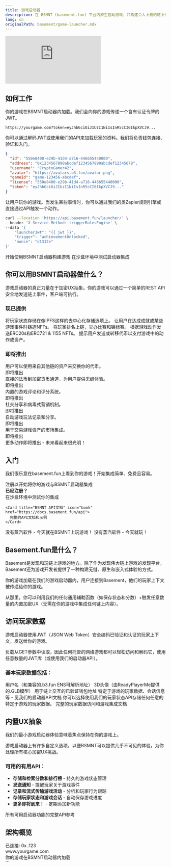 ```yaml
---
title: 游戏启动器
description: 在 BSMNT (basement.fun) 平台内原生启动游戏，并构建令人上瘾的链上体验，而无需担心加密组件
lang: cn
originalPath: basement/game-launcher.mdx
---
```

<iframe
  className="w-full aspect-video rounded-xl mb-6"
  src="https://customer-gg6qs7nm5ue94t64.cloudflarestream.com/ae9e7c0694dacb8d602309c381fce796/iframe?poster=https%3A%2F%2Fcustomer-gg6qs7nm5ue94t64.cloudflarestream.com%2Fae9e7c0694dacb8d602309c381fce796%2Fthumbnails%2Fthumbnail.jpg%3Ftime%3D%26height%3D600"                                                                 
  title="Basement.fun Developer Dashboard"
  frameBorder="0"
  allow="accelerometer; autoplay; clipboard-write; encrypted-media; gyroscope; picture-in-picture"
  allowFullScreen
></iframe>

## 如何工作

<Steps>
<Step title="加载" icon="download">
  你的游戏在BSMNT启动器内加载。我们会向你的游戏传递一个含有认证令牌的JWT。

  ```text 示例 URL
  https://yourgame.com?token=eyJhbGciOiJIUzI1NiIsInR5cCI6IkpXVCJ9...
  ```
</Step>

<Step title="认证" icon="key">
  你可以通过解码JWT或使用我们的API来加载玩家的资料。我们将负责钱包连接、验证和入门。

  ```json 玩家资料
  {
    "id": "550e8400-e29b-41d4-a716-446655440000",
    "address": "0x1234567890abcdef1234567890abcdef12345678",
    "username": "CryptoGamer42",
    "avatar": "https://avatars.b3.fun/avatar.png",
    "gameId": "game-123456-abcdef",
    "license": "550e8400-e29b-41d4-a716-446655440000",
    "token": "eyJhbGciOiJIUzI1NiIsInR5cCI6IkpXVCJ9..."
  }
  ```
</Step>

<Step title="触发" icon="zap">
  让用户玩你的游戏。当发生某些事情时，你可以通过我们的类Zapier规则引擎或直接通过API触发一个动作。

  ```bash 触发API示例
  curl --location 'https://api.basement.fun/launcher/' \
  --header 'X-Service-Method: triggerRulesEngine' \
  --data '{
      "launcherJwt": "{{ jwt }}",
      "trigger": "achievementUnlocked",
      "nonce": "d1312e"
  }'
  ```
</Step>
</Steps>

<CardGroup cols={2}>
  <Card title="注册为开发者" icon="user-plus" href="https://basement.fun/developer/signup" cta="立即注册">
    开始使用BSMNT启动器构建游戏
  </Card>
  
  <Card title="启动器游乐场" icon="play" href="https://basement.fun/playground" cta="立即尝试">
    在沙盒环境中测试启动器集成
  </Card>
</CardGroup>

## 你可以用BSMNT启动器做什么？

游戏启动器的真正力量在于加密UX抽象。你的游戏可以通过一个简单的REST API安全地发送链上事件，客户端可执行。

### 现已提供

<CardGroup cols={2}>
  <Card title="保存状态到IPFS" icon="database">
    将玩家状态存储在像IPFS这样的去中心化存储选项上。
  </Card>
  
  <Card title="购买NFTs & 铸造" icon="palette">
    让用户在达成成就或某些游戏事件时铸造NFTs。
  </Card>
  
  <Card title="链上排行榜" icon="trophy">
    将玩家排名上链，举办比赛和锦标赛。
  </Card>
  
  <Card title="发行代币 & NFTs" icon="coins">
    根据游戏动作发送ERC20s和ERC721 & 1155 NFTs。
  </Card>
  
  <Card title="用代币支付" icon="credit-card">
    提示用户发送或转移代币以支付游戏中的动作或资产。
  </Card>
</CardGroup>

### 即将推出

<CardGroup cols={2}>
  <Card title="交换 & 交易" icon="arrows-rotate">
    用户可以使用来自其他链的资产来交换你的代币。
    <div style={{ marginTop: '8px' }}>
      <span style={{ backgroundColor: '#f59e0b', color: 'white', padding: '2px 6px', borderRadius: '12px', fontSize: '10px', fontWeight: 'bold' }}>即将推出</span>
    </div>
  </Card>
  
  <Card title="信用卡通道" icon="credit-card">
    直接的法币到加密货币通道，为用户提供无缝体验。
    <div style={{ marginTop: '8px' }}>
      <span style={{ backgroundColor: '#f59e0b', color: 'white', padding: '2px 6px', borderRadius: '12px', fontSize: '10px', fontWeight: 'bold' }}>即将推出</span>
    </div>
  </Card>
  
  <Card title="收集评论" icon="star">
    内置的游戏评论和评分系统。
    <div style={{ marginTop: '8px' }}>
      <span style={{ backgroundColor: '#f59e0b', color: 'white', padding: '2px 6px', borderRadius: '12px', fontSize: '10px', fontWeight: 'bold' }}>即将推出</span>
    </div>
  </Card>
  
  <Card title="分享你的游戏" icon="share">
    社交分享和病毒式营销机制。
    <div style={{ marginTop: '8px' }}>
      <span style={{ backgroundColor: '#f59e0b', color: 'white', padding: '2px 6px', borderRadius: '12px', fontSize: '10px', fontWeight: 'bold' }}>即将推出</span>
    </div>
  </Card>
  
  <Card title="记录游戏玩法" icon="video">
    自动游戏玩法记录和分享。
    <div style={{ marginTop: '8px' }}>
      <span style={{ backgroundColor: '#f59e0b', color: 'white', padding: '2px 6px', borderRadius: '12px', fontSize: '10px', fontWeight: 'bold' }}>即将推出</span>
    </div>
  </Card>
  
  <Card title="列出NFTs" icon="store">
    用于交易游戏资产的市场集成。
    <div style={{ marginTop: '8px' }}>
      <span style={{ backgroundColor: '#f59e0b', color: 'white', padding: '2px 6px', borderRadius: '12px', fontSize: '10px', fontWeight: 'bold' }}>即将推出</span>
    </div>
  </Card>
</CardGroup>

<Note>
更多动作即将推出 - 未来看起来很光明！
</Note>

## 入门

我们很乐意在basement.fun上看到你的游戏！开始集成简单、免费且容易。

<Tabs>
<Tab title="游戏开发者">
  <CardGroup cols={1}>
    <Card title="注册为开发者" icon="user-plus" href="https://basement.fun/developer/signup" cta="立即注册" horizontal>
      注册以开始将你的游戏与BSMNT启动器集成
    </Card>
  </CardGroup>
  
  <div style={{ marginTop: '16px' }}>
    <strong>已经注册？</strong>
  </div>
  
  <CardGroup cols={2}>
    <Card title="游戏启动器游乐场" icon="play" href="https://basement.fun/playground">
      在沙盒环境中测试你的集成
    </Card>
    
    <Card title="BSMNT API文档" icon="book" href="https://docs.basement.fun/api">
      完整的API文档和示例
    </Card>
  </CardGroup>
</Tab>

<Tab title="玩家">
  <Card title="查看BSMNT启动器的实际操作" icon="gamepad-2" href="https://basement.fun/games" cta="玩游戏" horizontal>
    没有蒸汽软件 - 今天就在BSMNT上玩游戏！
  </Card>
  
  <Note>
  没有蒸汽软件 - 今天就玩！
  </Note>
</Tab>
</Tabs>

## Basement.fun是什么？

Basement是发现和玩链上游戏的地方。除了作为发现伟大链上游戏的发现平台，Basement还为游戏开发者提供了一种构建无缝、原生和嵌入式体验的方式。

你的游戏加载在我们的游戏启动器内，用户连接到Basement，他们的玩家上下文被传递给你的游戏。

从那里，你可以利用我们的任何通用辅助函数（如保存状态和分数）+触发任意数量的内置加密UX（无需在你的游戏中集成任何链上内容）。

## 访问玩家数据

游戏启动器使用JWT（JSON Web Token）安全编码已验证和认证的玩家上下文，发送给你的游戏。

负载从GET参数中读取，因此任何托管的网络游戏都可以轻松访问和解码它，使用任意数量的JWT库（或使用我们的启动器API）。

### 基本玩家数据包括：

<AccordionGroup>
<Accordion title="用户名和ENS">
  用户名（和兼容的.b3.fun ENS可解析地址）
</Accordion>

<Accordion title="3D头像">
  3D头像（由ReadyPlayerMe提供的.GLB模型）
</Accordion>

<Accordion title="钱包地址">
  用于链上交互的已验证钱包地址
</Accordion>

<Accordion title="附加数据">
  特定于游戏的玩家数据、会话信息等 - 见我们的启动器API文档
</Accordion>
</AccordionGroup>

<Tip>
你可以选择使用我们的玩家状态API存储任何任意的特定于游戏的玩家数据。
</Tip>

<Card title="探索启动器API" icon="code" href="https://docs.basement.fun/api" cta="查看文档" horizontal>
  完整的玩家数据访问和游戏集成文档
</Card>

## 内置UX抽象

我们的最小游戏启动器体验意味着焦点保持在你的游戏上。

游戏启动器上有许多自定义选项，以便BSMNT可以提供几乎不可见的体验，为你处理所有核心加密UX挑战。

### 可用的有用API：

- **存储和检索分数和排行榜** - 持久的游戏状态管理
- **发送通知** - 提醒玩家关于游戏事件
- **记录和流式传输游戏活动** - 分析和玩家行为跟踪
- **存储玩家状态和游戏会话** - 自动保存游戏进度
- **更多即将到来！** - 定期添加新功能

<Card title="探索启动器API" icon="api" href="https://docs.basement.fun/api" cta="查看文档" horizontal>
  所有可用启动器功能的完整API参考
</Card>

## 架构概览

<Frame caption="游戏启动器集成流程">
  <div style={{ 
    padding: '20px', 
    backgroundColor: '#f8fafc', 
    border: '1px solid #e2e8f0', 
    borderRadius: '8px',
    textAlign: 'center',
    fontFamily: 'monospace'
  }}>
    <div style={{ marginBottom: '10px', color: '#64748b' }}>已连接: 0x..123</div>
    <div style={{ marginBottom: '10px', backgroundColor: '#007AFF', color: 'white', padding: '8px', borderRadius: '4px' }}>
      www.yourgame.com
    </div>
    <div style={{ fontSize: '14px', color: '#475569' }}>
      你的游戏在BSMNT启动器内加载
    </div>
  </div>
</Frame>
```
